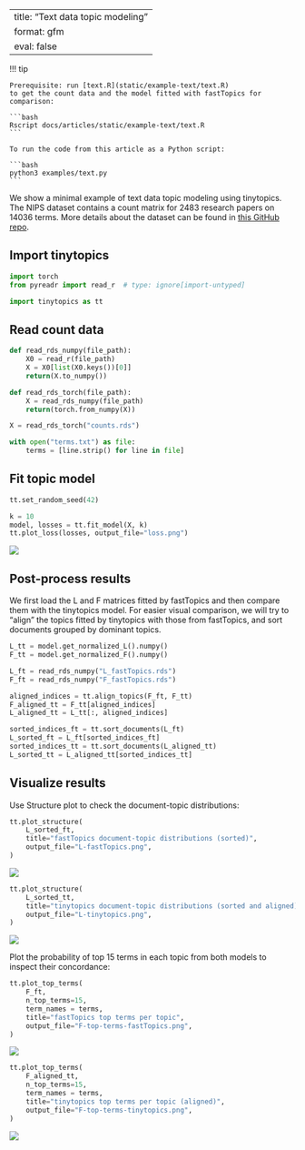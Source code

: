<!-- `.md` and `.py` files are generated from the `.qmd` file. Please edit that file. -->

---
title: "Text data topic modeling"
format: gfm
eval: false
---

!!! tip

    Prerequisite: run [text.R](static/example-text/text.R)
    to get the count data and the model fitted with fastTopics for comparison:

    ```bash
    Rscript docs/articles/static/example-text/text.R
    ```

    To run the code from this article as a Python script:

    ```bash
    python3 examples/text.py
    ```

We show a minimal example of text data topic modeling using tinytopics.
The NIPS dataset contains a count matrix for 2483 research papers on
14036 terms. More details about the dataset can be found in
[this GitHub repo](https://github.com/stephenslab/fastTopics-experiments).

## Import tinytopics

```python
import torch
from pyreadr import read_r  # type: ignore[import-untyped]

import tinytopics as tt
```

## Read count data

```python
def read_rds_numpy(file_path):
    X0 = read_r(file_path)
    X = X0[list(X0.keys())[0]]
    return(X.to_numpy())

def read_rds_torch(file_path):
    X = read_rds_numpy(file_path)
    return(torch.from_numpy(X))
```

```python
X = read_rds_torch("counts.rds")

with open("terms.txt") as file:
    terms = [line.strip() for line in file]
```

## Fit topic model

```python
tt.set_random_seed(42)

k = 10
model, losses = tt.fit_model(X, k)
tt.plot_loss(losses, output_file="loss.png")
```

![](images/text/loss.png)

## Post-process results

We first load the L and F matrices fitted by fastTopics and then
compare them with the tinytopics model. For easier visual comparison, we will
try to "align" the topics fitted by tinytopics with those from fastTopics,
and sort documents grouped by dominant topics.

```python
L_tt = model.get_normalized_L().numpy()
F_tt = model.get_normalized_F().numpy()

L_ft = read_rds_numpy("L_fastTopics.rds")
F_ft = read_rds_numpy("F_fastTopics.rds")

aligned_indices = tt.align_topics(F_ft, F_tt)
F_aligned_tt = F_tt[aligned_indices]
L_aligned_tt = L_tt[:, aligned_indices]

sorted_indices_ft = tt.sort_documents(L_ft)
L_sorted_ft = L_ft[sorted_indices_ft]
sorted_indices_tt = tt.sort_documents(L_aligned_tt)
L_sorted_tt = L_aligned_tt[sorted_indices_tt]
```

## Visualize results

Use Structure plot to check the document-topic distributions:

```python
tt.plot_structure(
    L_sorted_ft,
    title="fastTopics document-topic distributions (sorted)",
    output_file="L-fastTopics.png",
)
```

![](images/text/L-fastTopics.png)

```python
tt.plot_structure(
    L_sorted_tt,
    title="tinytopics document-topic distributions (sorted and aligned)",
    output_file="L-tinytopics.png",
)
```

![](images/text/L-tinytopics.png)

Plot the probability of top 15 terms in each topic from both models
to inspect their concordance:

```python
tt.plot_top_terms(
    F_ft,
    n_top_terms=15,
    term_names = terms,
    title="fastTopics top terms per topic",
    output_file="F-top-terms-fastTopics.png",
)
```

![](images/text/F-fastTopics.png)

```python
tt.plot_top_terms(
    F_aligned_tt,
    n_top_terms=15,
    term_names = terms,
    title="tinytopics top terms per topic (aligned)",
    output_file="F-top-terms-tinytopics.png",
)
```

![](images/text/F-tinytopics.png)
